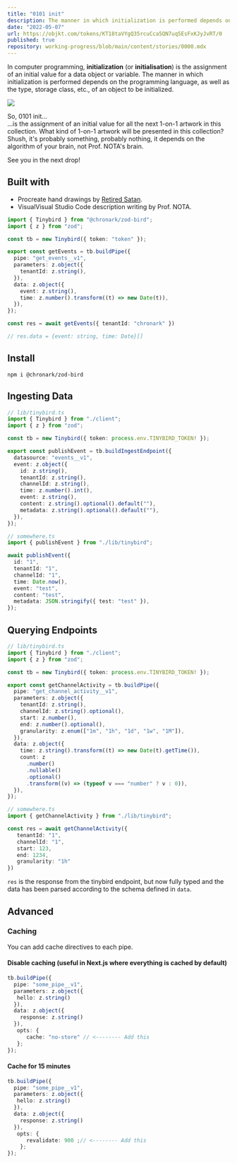 ```yaml
---
title: "0101 init"
description: The manner in which initialization is performed depends on the type, storage class, etc., of an object to be initialized.
date: "2022-05-07"
url: https://objkt.com/tokens/KT18taVYgQ35rcuCca5QN7uq5EsFxKJyJvRT/0
published: true
repository: working-progress/blob/main/content/stories/0000.mdx
---
```


In computer programming, **initialization** (or **initialisation**) is the assignment of an initial value for a data object or variable. The manner in which initialization is performed depends on the programming language, as well as the type, storage class, etc., of an object to be initialized.

![](https://ipfs.io/ipfs/QmVs3kS4AqBGeu3ST5K2RRZMm6bitBLtqy1HaNVJyK6xvh)

So, 0101 init...  
...is the assignment of an initial value for all the next 1-on-1 artwork in this collection. What kind of 1-on-1 artwork will be presented in this collection? Shush, it's probably something, probably nothing, it depends on the algorithm of your brain, not Prof. NOTA's brain.

See you in the next drop!

## Built with

- Procreate hand drawings by [Retired Satan](https://objkt.com/@mrsatan).
- VisualVisual Studio Code description writing by Prof. NOTA.

```ts
import { Tinybird } from "@chronark/zod-bird";
import { z } from "zod";

const tb = new Tinybird({ token: "token" });

export const getEvents = tb.buildPipe({
  pipe: "get_events__v1",
  parameters: z.object({
    tenantId: z.string(),
  }),
  data: z.object({
    event: z.string(),
    time: z.number().transform((t) => new Date(t)),
  }),
});

const res = await getEvents({ tenantId: "chronark" })

// res.data = {event: string, time: Date}[]
```

## Install

```sh-session
npm i @chronark/zod-bird
```

## Ingesting Data

```ts
// lib/tinybird.ts
import { Tinybird } from "./client";
import { z } from "zod";

const tb = new Tinybird({ token: process.env.TINYBIRD_TOKEN! });

export const publishEvent = tb.buildIngestEndpoint({
  datasource: "events__v1",
  event: z.object({
    id: z.string(),
    tenantId: z.string(),
    channelId: z.string(),
    time: z.number().int(),
    event: z.string(),
    content: z.string().optional().default(""),
    metadata: z.string().optional().default(""),
  }),
});
```

```ts
// somewhere.ts
import { publishEvent } from "./lib/tinybird";

await publishEvent({
  id: "1",
  tenantId: "1",
  channelId: "1",
  time: Date.now(),
  event: "test",
  content: "test",
  metadata: JSON.stringify({ test: "test" }),
});
```

## Querying Endpoints

```ts
// lib/tinybird.ts
import { Tinybird } from "./client";
import { z } from "zod";

const tb = new Tinybird({ token: process.env.TINYBIRD_TOKEN! });

export const getChannelActivity = tb.buildPipe({
  pipe: "get_channel_activity__v1",
  parameters: z.object({
    tenantId: z.string(),
    channelId: z.string().optional(),
    start: z.number(),
    end: z.number().optional(),
    granularity: z.enum(["1m", "1h", "1d", "1w", "1M"]),
  }),
  data: z.object({
    time: z.string().transform((t) => new Date(t).getTime()),
    count: z
      .number()
      .nullable()
      .optional()
      .transform((v) => (typeof v === "number" ? v : 0)),
  }),
});
```

```ts
// somewhere.ts
import { getChannelActivity } from "./lib/tinybird";

const res = await getChannelActivity({
   tenantId: "1",
   channelId: "1",
   start: 123,
   end: 1234,
   granularity: "1h"
})

```
`res` is the response from the tinybird endpoint, but now fully typed and the data has been parsed according to the schema defined in `data`.

## Advanced

### Caching

You can add cache directives to each pipe.

#### Disable caching (useful in Next.js where everything is cached by default)

```ts
tb.buildPipe({
  pipe: "some_pipe__v1",
  parameters: z.object({
   hello: z.string()
  }),
  data: z.object({
    response: z.string()
  }),
   opts: {
      cache: "no-store" // <-------- Add this
   };
});
```

#### Cache for 15 minutes

```ts
tb.buildPipe({
  pipe: "some_pipe__v1",
  parameters: z.object({
   hello: z.string()
  }),
  data: z.object({
    response: z.string()
  }),
   opts: {
      revalidate: 900 ;// <-------- Add this
    };
});
```